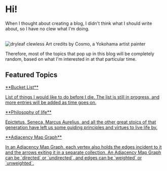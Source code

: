 # Hi!

When I thought about creating a blog, I didn't think what I should write about, so I have no clew what I'm doing.
<br/>
<br/>
<div style={{maxWidth: '350px'}}>
<img title="Josimar using a smartphone | Art credits by Cosmo, a Yokohama artist painter" src="/blog/dryleaf-clewless.jpg" alt="dryleaf clewless" style={{frameBorder:'0', width: '100%', height: '100%'}}/>
<span style={{display: 'block', fontSize: '12px', marginTop: '-1.5rem', textAlign: 'center'}}>Art credits by Cosmo, a Yokohama artist painter</span>
</div>


Therefore, most of the topics that pop up in this blog will be completely random, based on what I'm interested in at that particular time.


## Featured Topics

<div className="p-4 border border-gray-200 dark:border-gray-900 rounded mt-6 featured-topics">
<a href="/blog/life/bucket-list" style={{textDecoration: 'none'}}>
**Bucket List**
<p>
List of things I would like to do before I die. The list is still in progress, and more entries will be added as time goes on.
</p>
</a>
</div>

<div className="p-4 border border-gray-200 dark:border-gray-900 rounded mt-6 featured-topics">
<a href="/blog/life/daily-stoic" style={{textDecoration: 'none'}}>
**Philosophy of life**
<p>
Epictetus, Seneca, Marcus Aurelius, and all the other great stoics of that generation have left us some guiding principles and virtues to live life by.
</p>
</a>
</div>

<div className="p-4 border border-gray-200 dark:border-gray-900 rounded mt-6 featured-topics">
<a href="/blog/coding/graph/adjacency-map-graph" style={{textDecoration: 'none'}}>
**Adjacency Map Graph**
<p>
In an Adjacency Map Graph, each vertex also holds the edges incident to it and the arrows exiting it in a separate collection.
An Adjacency Map Graph can be `directed` or `undirected`, and edges can be `weighted` or `unweighted`.
</p>
</a>
</div>
